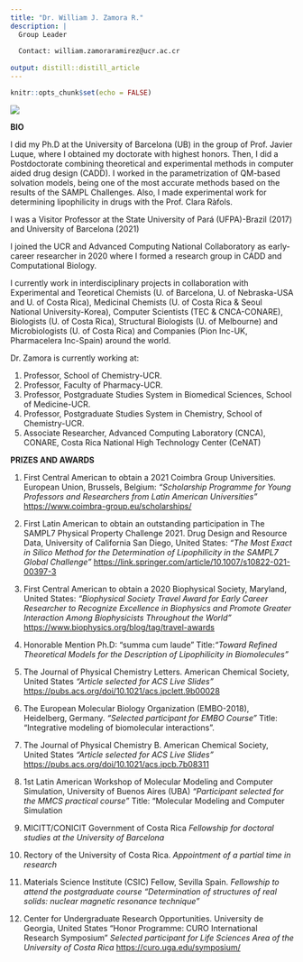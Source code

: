 ```yaml
---
title: "Dr. William J. Zamora R."
description: |
  Group Leader
  
  Contact: william.zamoraramirez@ucr.ac.cr
  
output: distill::distill_article
---
```


```r
knitr::opts_chunk$set(echo = FALSE)
```
![](wzr.png)

**BIO**

I did my Ph.D at the University of Barcelona (UB) in the group of Prof. Javier Luque, where I obtained my doctorate with highest honors. Then, I did a Postdoctorate combining theoretical and experimental methods in computer aided drug design (CADD). I worked in the parametrization of QM-based solvation models, being one of the most accurate methods based on the results of the SAMPL Challenges. Also, I made experimental work for determining lipophilicity in drugs with the Prof. Clara Ràfols.

I was a Visitor Professor at the State University of Pará (UFPA)-Brazil (2017) and University of Barcelona (2021)

I joined the UCR and Advanced Computing National Collaboratory as early-career researcher in 2020 where I formed a research group in CADD and Computational Biology.

I currently work in interdisciplinary projects in collaboration with Experimental and Teoretical Chemists (U. of Barcelona, U. of Nebraska-USA and U. of Costa Rica), Medicinal Chemists (U. of Costa Rica & Seoul National University-Korea), Computer Scientists (TEC & CNCA-CONARE), Biologists (U. of Costa Rica), Structural Biologists (U. of Melbourne) and Microbiologists (U. of Costa Rica) and Companies (Pion Inc-UK, Pharmacelera Inc-Spain) around the world.

Dr. Zamora is currently working at:

1) Professor, School of Chemistry-UCR.
2) Professor, Faculty of Pharmacy-UCR.
3) Professor, Postgraduate Studies System in Biomedical Sciences, School of Medicine-UCR.
4) Professor, Postgraduate Studies System in Chemistry, School of Chemistry-UCR.
5) Associate Researcher, Advanced Computing Laboratory (CNCA), CONARE, Costa Rica National High Technology Center (CeNAT)


**PRIZES AND AWARDS**

1)  First Central American to obtain a 2021 Coimbra Group Universities. European Union, Brussels, Belgium: *"Scholarship Programme for Young Professors and Researchers from Latin American Universities"* 
  <https://www.coimbra-group.eu/scholarships/>

2)  First Latin American to obtain an outstanding participation in The SAMPL7 Physical Property Challenge 2021. Drug Design and Resource Data, University of California San Diego, United States: *"The Most Exact in Silico Method for the Determination of Lipophilicity in the SAMPL7 Global Challenge"* 
  <https://link.springer.com/article/10.1007/s10822-021-00397-3>

3)  First Central American to obtain a 2020 Biophysical Society, Maryland, United States: *"Biophysical Society Travel Award for Early Career Researcher to Recognize Excellence in Biophysics and Promote Greater Interaction Among Biophysicists Throughout the World"* 
  <https://www.biophysics.org/blog/tag/travel-awards>

4)  Honorable Mention Ph.D: "summa cum laude" Title:*"Toward Refined Theoretical Models for the Description of Lipophilicity in Biomolecules"*

5) The Journal of Physical Chemistry Letters. American Chemical Society, United States *“Article selected for ACS Live Slides”*
  <https://pubs.acs.org/doi/10.1021/acs.jpclett.9b00028>
  
6) The European Molecular Biology Organization (EMBO-2018), Heidelberg, Germany.
*“Selected participant for EMBO Course”*
Title: "Integrative modeling of biomolecular interactions".

7) The Journal of Physical Chemistry B. American Chemical Society, United States
*“Article selected for ACS Live Slides”*
  <https://pubs.acs.org/doi/10.1021/acs.jpcb.7b08311>
  
8) 1st Latin American Workshop of Molecular Modeling and Computer Simulation, University of Buenos Aires (UBA) 
*“Participant selected for the MMCS practical course”* 
Title: "Molecular Modeling and Computer Simulation

9) MICITT/CONICIT Government of Costa Rica
*Fellowship for doctoral studies at the University of Barcelona*

10) Rectory of the University of Costa Rica.
*Appointment of a partial time in research*

11) Materials Science Institute (CSIC) Fellow, Sevilla Spain.
*Fellowship to attend the postgraduate course "Determination of structures of real solids: nuclear magnetic resonance technique”*

12) Center for Undergraduate Research Opportunities. University de Georgia, United States “Honor Programme: CURO International Research Symposium”
*Selected participant for Life Sciences Area of the University of Costa Rica*
  <https://curo.uga.edu/symposium/>

